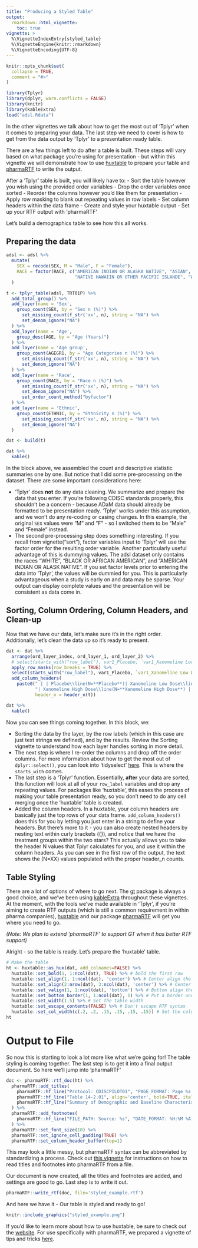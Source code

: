 ```yaml
---
title: "Producing a Styled Table"
output:
  rmarkdown::html_vignette:
    toc: true
vignette: >
  %\VignetteIndexEntry{styled_table}
  %\VignetteEngine{knitr::rmarkdown}
  %\VignetteEncoding{UTF-8}
---
```


```r
knitr::opts_chunk$set(
  collapse = TRUE,
  comment = "#>"
)
```

```r
library(Tplyr)
library(dplyr, warn.conflicts = FALSE)
library(knitr)
library(kableExtra)
load("adsl.Rdata")
```

In the other vignettes we talk about how to get the most out of 'Tplyr' when it comes to preparing your data. The last step we need to cover is how to get from the data output by 'Tplyr' to a presentation ready table.

There are a few things left to do after a table is built. These steps will vary based on what package you're using for presentation - but within this vignette we will demonstrate how to use [huxtable](https://hughjonesd.github.io/huxtable/) to prepare your table and [pharmaRTF](https://github.com/atorus-research/pharmaRTF) to write the output. 

After a 'Tplyr' table is built, you will likely have to:
- Sort the table however you wish using the provided order variables
- Drop the order variables once sorted
- Reorder the columns however you'd like them for presentation
- Apply row masking to blank out repeating values in row labels
- Set column headers within the data frame
- Create and style your huxtable output
- Set up your RTF output with 'pharmaRTF'

Let's build a demographics table to see how this all works.

## Preparing the data

```r
adsl <- adsl %>% 
  mutate(
    SEX = recode(SEX, M = "Male", F = "Female"), 
    RACE = factor(RACE, c("AMERICAN INDIAN OR ALASKA NATIVE", "ASIAN", "BLACK OR AFRICAN AMERICAN", 
                          "NATIVE HAWAIIN OR OTHER PACIFIC ISLANDE", "WHITE", "MULTIPLE"))
  )

t <- tplyr_table(adsl, TRT01P) %>% 
  add_total_group() %>% 
  add_layer(name = 'Sex', 
    group_count(SEX, by = "Sex n (%)") %>% 
      set_missing_count(f_str('xx', n), string = "NA") %>%
      set_denom_ignore("NA")
  ) %>% 
  add_layer(name = 'Age',
    group_desc(AGE, by = "Age (Years)")
  ) %>% 
  add_layer(name = 'Age group', 
    group_count(AGEGR1, by = "Age Categories n (%)") %>% 
      set_missing_count(f_str('xx', n), string = "NA") %>%
      set_denom_ignore("NA")
  ) %>% 
  add_layer(name = 'Race', 
    group_count(RACE, by = "Race n (%)") %>% 
      set_missing_count(f_str('xx', n), string = "NA") %>%
      set_denom_ignore("NA") %>% 
      set_order_count_method("byfactor")
  ) %>% 
  add_layer(name = 'Ethnic', 
    group_count(ETHNIC, by = "Ethnicity n (%)") %>% 
      set_missing_count(f_str('xx', n), string = "NA") %>%
      set_denom_ignore("NA")
  )

dat <- build(t)

dat %>% 
  kable()

```

In the block above, we assembled the count and descriptive statistic summaries one by one. But notice that I did some pre-processing on the dataset. There are some important considerations here:

- 'Tplyr' does **not** do any data cleaning. We summarize and prepare the data that you enter. If you're following CDISC standards properly, this shouldn't be a concern - because ADaM data should already be formatted to be presentation ready. 'Tplyr' works under this assumption, and we won't do any re-coding or casing changes. In this example, the original `SEX` values were "M" and "F" - so I switched them to be "Male" and "Female" instead.
- The second pre-processing step does something interesting. If you recall from vignette("sort"), factor variables input to 'Tplyr' will use the factor order for the resulting order variable. Another particularly useful advantage of this is dummying values. The adsl dataset only contains the races "WHITE", "BLACK OR AFRICAN AMERICAN", and "AMERICAN INDIAN OR ALASK NATIVE". If you set factor levels prior to entering the data into 'Tplyr', the values will be dummied for you. This is particularly advantageous when a study is early on and data may be sparse. Your output can display complete values and the presentation will be consistent as data come in. 

## Sorting, Column Ordering, Column Headers, and Clean-up

Now that we have our data, let's make sure it's in the right order. Additionally, let's clean the data up so it's ready to present.

```r
dat <- dat %>% 
  arrange(ord_layer_index, ord_layer_1, ord_layer_2) %>% 
  # select(starts_with("row_label"), var1_Placebo, `var1_Xanomeline Low Dose`, `var1_Xanomeline High Dose`, var1_Total) %>% 
  apply_row_masks(row_breaks = TRUE) %>% 
  select(starts_with("row_label"), var1_Placebo, `var1_Xanomeline Low Dose`, `var1_Xanomeline High Dose`, var1_Total) %>%
  add_column_headers(
    paste0(" | | Placebo\\line(N=**Placebo**)| Xanomeline Low Dose\\line(N=**Xanomeline Low Dose**) ", 
           "| Xanomeline High Dose\\line(N=**Xanomeline High Dose**) | Total\\line(N=**Total**)"), 
           header_n = header_n(t))

dat %>% 
  kable()
```
Now you can see things coming together. In this block, we:

- Sorting the data by the layer, by the row labels (which in this case are just text strings we defined), and by the results. Review the Sorting vignette to understand how each layer handles sorting in more detail.
- The next step is where I re-order the columns and drop off the order columns. For more information about how to get the most out of `dplyr::select()`, you can look into 'tidyselect' [here](https://tidyselect.r-lib.org/reference/select_helpers.html). This is where the `starts_with` comes.
- The last step is a 'Tplyr' function. Essentially, **after** your data are sorted, this function will look at all of your `row_label` variables and drop any repeating values. For packages like 'huxtable', this eases the process of making your table presentation ready, so you don't need to do any cell merging once the 'huxtable' table is created.
- Added the column headers. In a huxtable, your column headers are basically just the top rows of your data frame. `add_column_headers()` does this for you by letting you just enter in a string to define your headers. But there's more to it - you can also create nested headers by nesting text within curly brackets ({}), and notice that we have the treatment groups within the two stars? This actually allows you to take the header N values that Tplyr calculates for you, and use it within the column headers. As you can see in the first row of the output, the text shows the (N=XX) values populated with the proper header_n counts.

## Table Styling
There are a lot of options of where to go next. The [gt](https://gt.rstudio.com/) package is always a good choice, and we've been using [kableExtra](https://haozhu233.github.io/kableExtra/) throughout these vignettes. At the moment, with the tools we've made available in 'Tplyr', if you're aiming to create RTF outputs (which is still a common requirement in within pharma companies), [huxtable](https://hughjonesd.github.io/huxtable/) and our package [pharmaRTF](https://github.com/atorus-research/pharmaRTF) will get you where you need to go. 

_(Note: We plan to extend 'pharmaRTF' to support GT when it has better RTF support)_

Alright - so the table is ready. Let's prepare the 'huxtable' table.

```r
# Make the table
ht <- huxtable::as_hux(dat, add_colnames=FALSE) %>%
  huxtable::set_bold(1, 1:ncol(dat), TRUE) %>% # bold the first row
  huxtable::set_align(1, 1:ncol(dat), 'center') %>% # Center align the first row 
  huxtable::set_align(2:nrow(dat), 3:ncol(dat), 'center') %>% # Center align the results
  huxtable::set_valign(1, 1:ncol(dat), 'bottom') %>% # Bottom align the first row
  huxtable::set_bottom_border(1, 1:ncol(dat), 1) %>% # Put a border under the first row
  huxtable::set_width(1.5) %>% # Set the table width
  huxtable::set_escape_contents(FALSE) %>% # Don't escape RTF syntax
  huxtable::set_col_width(c(.2, .2, .15, .15, .15, .15)) # Set the column widths
ht
```

# Output to File

So now this is starting to look a lot more like what we're going for! The table styling is coming together. The last step is to get it into a final output document. So here we'll jump into 'pharmaRTF'

```r
doc <- pharmaRTF::rtf_doc(ht) %>% 
  pharmaRTF::add_titles(
    pharmaRTF::hf_line("Protocol: CDISCPILOT01", "PAGE_FORMAT: Page %s of %s", align='split', bold=TRUE, italic=TRUE),
    pharmaRTF::hf_line("Table 14-2.01", align='center', bold=TRUE, italic=TRUE),
    pharmaRTF::hf_line("Summary of Demographic and Baseline Characteristics", align='center', bold=TRUE, italic=TRUE)
  ) %>% 
  pharmaRTF::add_footnotes(
    pharmaRTF::hf_line("FILE_PATH: Source: %s", "DATE_FORMAT: %H:%M %A, %B %d, %Y", align='split', bold=FALSE, italic=TRUE)
  ) %>% 
  pharmaRTF::set_font_size(10) %>%
  pharmaRTF::set_ignore_cell_padding(TRUE) %>% 
  pharmaRTF::set_column_header_buffer(top=1)
```

This may look a little messy, but pharmaRTF syntax can be abbreviated by standardizing a process. Check out [this vignette](https://atorus-research.github.io/tf_from_file.html) for instructions on how to read titles and footnotes into pharmaRTF from a file. 

Our document is now created, all the titles and footnotes are added, and settings are good to go. Last step is to write it out. 

```r
pharmaRTF::write_rtf(doc, file='styled_example.rtf')
```

And here we have it - Our table is styled and ready to go!

```r
knitr::include_graphics("styled_example.png")
```

If you'd like to learn more about how to use huxtable, be sure to check out the [website](https://hughjonesd.github.io/huxtable/). For use specifically with pharmaRTF, we prepared a vignette of tips and tricks [here](https://atorus-research.github.io/huxtable_tips.html).
